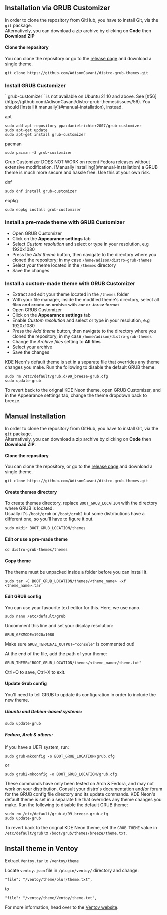 ## Installation via GRUB Customizer

In order to clone the repository from GitHub, you have to install Git, via the `git` package.  
Alternatively, you can download a zip archive by clicking on **Code** then **Download ZIP**

#### Clone the repository

You can clone the repository or go to the [release page](https://github.com/AdisonCavani/distro-grub-themes/releases) and download a single theme.

```shell
git clone https://github.com/AdisonCavani/distro-grub-themes.git
```

### Install GRUB Customizer

<Callout type="warning">
  ``grub-customizer`` is not available on Ubuntu 21.10 and above.  
  See [#56](https://github.com/AdisonCavani/distro-grub-themes/issues/56).  
  You should [install it manually](#manual-installation), instead.
</Callout>

apt

```shell
sudo add-apt-repository ppa:danielrichter2007/grub-customizer
sudo apt-get update
sudo apt-get install grub-customizer
```

pacman

```shell
sudo pacman -S grub-customizer
```

<Callout type="warning">
  Grub Customizer DOES NOT WORK on recent Fedora releases without extensive modification.  
  [Manually installing](#manual-installation) a GRUB theme is much more secure and hassle free.  
  Use this at your own risk.
</Callout>

dnf

```shell
sudo dnf install grub-customizer
```

eopkg

```shell
sudo eopkg install grub-customizer
```

### Install a pre-made theme with GRUB Customizer

- Open GRUB Customizer
- Click on the **Appearance settings** tab
- Select _Custom resolution_ and select or type in your resolution, e.g 1920x1080
- Press the _Add theme_ button, then navigate to the directory where you cloned the repository; in my case `/home/adison/distro-grub-themes`
- Select your theme located in the `/themes` directory
- Save the changes

### Install a custom-made theme with GRUB Customizer

- Extract and edit your theme located in the `/themes` folder
- With your file manager, inside the modified theme's directory, select all files and create an archive with .tar or .tar.xz format
- Open GRUB Customizer
- Click on the **Appearance settings** tab
- Enable _Custom resolution_ and select or type in your resolution, e.g 1920x1080
- Press the _Add theme_ button, then navigate to the directory where you cloned the repository; in my case `/home/adison/distro-grub-themes`
- Change the _Archive files_ setting to **All files**
- Select your archive
- Save the changes

<Callout>
  KDE Neon's default theme is set in a separate file that overrides any theme changes you make.  
  Run the following to disable the default GRUB theme:
  
  ```shell
  sudo rm /etc/default/grub.d/99_breeze-grub.cfg
  sudo update-grub
  ```
  
  To revert back to the orignal KDE Neon theme, open GRUB Customizer, and in the Appearance settings tab, change the theme dropdown back to breeze.
</Callout>

## Manual Installation

In order to clone the repository from GitHub, you have to install Git, via the `git` package.  
Alternatively, you can download a zip archive by clicking on **Code** then **Download ZIP**.

#### Clone the repository

You can clone the repository, or go to the [release page](https://github.com/AdisonCavani/distro-grub-themes/releases) and download a single theme.

```shell
git clone https://github.com/AdisonCavani/distro-grub-themes.git
```

#### Create themes directory
To create themes directory, replace `BOOT_GRUB_LOCATION` with the directory where GRUB is located.  
Usually it's `/boot/grub` or `/boot/grub2` but some distributions have a different one, so you'll have to figure it out.

```shell
sudo mkdir BOOT_GRUB_LOCATION/themes
```

#### Edit or use a pre-made theme

```shell
cd distro-grub-themes/themes
```

#### Copy theme

The theme must be unpacked inside a folder before you can install it.

```
sudo tar -C BOOT_GRUB_LOCATION/themes/<theme_name> -xf <theme_name>.tar
```

#### Edit GRUB config

You can use your favourite text editor for this. Here, we use nano.

```shell
sudo nano /etc/default/grub
```

Uncomment this line and set your display resolution:

```
GRUB_GFXMODE=1920x1080
```

Make sure ``GRUB_TERMINAL_OUTPUT="console"`` is commented out!

At the end of the file, add the path of your theme:

```
GRUB_THEME="BOOT_GRUB_LOCATION/themes/<theme_name>/theme.txt"
```

Ctrl+O to save, Ctrl+X to exit.

#### Update Grub config

You'll need to tell GRUB to update its configuration in order to include the new theme.

##### Ubuntu and Debian-based systems:

```shell
sudo update-grub
```

##### Fedora, Arch & others: 


If you have a UEFI system, run:

```
sudo grub-mkconfig -o BOOT_GRUB_LOCATION/grub.cfg
```
or
```
sudo grub2-mkconfig -o BOOT_GRUB_LOCATION/grub.cfg
```

<Callout type="warning">
  These commands have only been tested on Arch & Fedora, and may not work on your distribution. Consult your distro's documentation and/or forum for the GRUB config file directory and its update commands.
 
</Callout>

<Callout>
  KDE Neon's default theme is set in a separate file that overrides any theme changes you make.  
  Run the following to disable the default GRUB theme:
  
  ```shell
  sudo rm /etc/default/grub.d/99_breeze-grub.cfg
  sudo update-grub
  ```
  
  To revert back to the orignal KDE Neon theme, set the `GRUB_THEME` value in `/etc/default/grub` to `/boot/grub/themes/breeze/theme.txt`.
</Callout>

## Install theme in Ventoy

Extract `Ventoy.tar` to `/ventoy/theme`

Locate `ventoy.json` file in `/plugin/ventoy/` directory and change:

```
"file": "/ventoy/theme/blur/theme.txt",
```

to

```
"file": "/ventoy/theme/Ventoy/theme.txt",
```

For more information, head over to the [Ventoy website](https://www.ventoy.net/en/plugin_theme.html).
